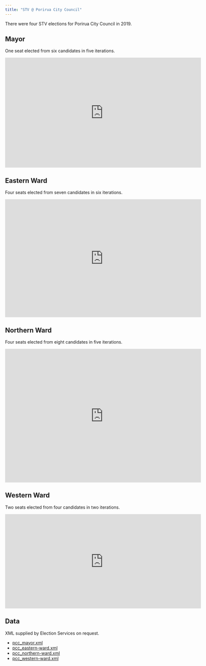 ```yaml
---
title: "STV @ Porirua City Council"
---
```


There were four STV elections for Porirua City Council in 2019.

## Mayor

One seat elected from six candidates in five iterations.

<iframe src="https://player.vimeo.com/video/374782957" width="640" height="358" frameborder="0" allow="autoplay; fullscreen" allowfullscreen></iframe>


## Eastern Ward

Four seats elected from seven candidates in six iterations.

<iframe src="https://player.vimeo.com/video/374782924" width="640" height="384" frameborder="0" allow="autoplay; fullscreen" allowfullscreen></iframe>


## Northern Ward

Four seats elected from eight candidates in five iterations.

<iframe src="https://player.vimeo.com/video/374782986" width="640" height="435" frameborder="0" allow="autoplay; fullscreen" allowfullscreen></iframe>


## Western Ward

Two seats elected from four candidates in two iterations.

<iframe src="https://player.vimeo.com/video/374783009" width="640" height="307" frameborder="0" allow="autoplay; fullscreen" allowfullscreen></iframe>


## Data

XML supplied by Election Services on request.

* [pcc_mayor.xml](sources/2019/pcc_mayor.xml)
* [pcc_eastern-ward.xml](sources/2019/pcc_eastern-ward.xml)
* [pcc_northern-ward.xml](sources/2019/pcc_northern-ward.xml)
* [pcc_western-ward.xml](sources/2019/pcc_western-ward.xml)


